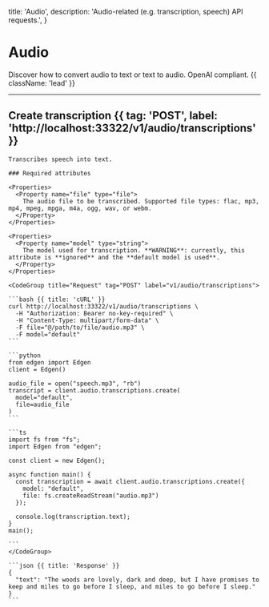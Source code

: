   title: 'Audio',
  description: 'Audio-related (e.g. transcription, speech) API requests.',
}

# Audio

Discover how to convert audio to text or text to audio. OpenAI compliant. {{ className: 'lead' }}

---

## Create transcription {{ tag: 'POST', label: 'http://localhost:33322/v1/audio/transcriptions' }}

<Row>
  <Col>

    Transcribes speech into text.

    ### Required attributes

    <Properties>
      <Property name="file" type="file">
        The audio file to be transcribed. Supported file types: flac, mp3, mp4, mpeg, mpga, m4a, ogg, wav, or webm.
      </Property>
    </Properties>

    <Properties>
      <Property name="model" type="string">
        The model used for transcription. **WARNING**: currently, this attribute is **ignored** and the **default model is used**.
      </Property>
    </Properties>


  </Col>
  <Col sticky>

    <CodeGroup title="Request" tag="POST" label="v1/audio/transcriptions">

    ```bash {{ title: 'cURL' }}
    curl http://localhost:33322/v1/audio/transcriptions \
      -H "Authorization: Bearer no-key-required" \
      -H "Content-Type: multipart/form-data" \
      -F file="@/path/to/file/audio.mp3" \
      -F model="default"
    ```

    ```python
    from edgen import Edgen
    client = Edgen()

    audio_file = open("speech.mp3", "rb")
    transcript = client.audio.transcriptions.create(
      model="default",
      file=audio_file
    )
    ```

    ```ts
    import fs from "fs";
    import Edgen from "edgen";

    const client = new Edgen();

    async function main() {
      const transcription = await client.audio.transcriptions.create({
        model: "default",
        file: fs.createReadStream("audio.mp3")
      });

      console.log(transcription.text);
    }
    main();

    ```
    </CodeGroup>

    ```json {{ title: 'Response' }}
    {
      "text": "The woods are lovely, dark and deep, but I have promises to keep and miles to go before I sleep, and miles to go before I sleep."
    }
    ```

  </Col>
</Row>
